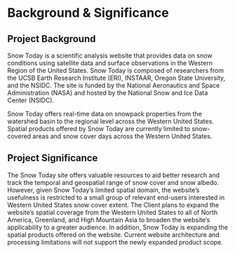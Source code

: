 # Background & Significance {#background}

## Project Background

Snow Today is a scientific analysis website that provides data on snow conditions using satellite data and surface observations in the Western Region of the United States. Snow Today is composed of researchers from the UCSB Earth Research Institute (ERI), INSTAAR, Oregon State University, and the NSIDC. The site is funded by the National Aeronautics and Space Administration (NASA) and hosted by the National Snow and Ice Data Center (NSIDC). 

Snow Today offers real-time data on snowpack properties from the watershed basin to the regional level across the Western United States. Spatial products offered by Snow Today are currently limited to snow-covered areas and snow cover days across the Western United States. 

## Project Significance

The Snow Today site offers valuable resources to aid better research and track the temporal and geospatial range of snow cover and snow albedo. However, given Snow Today’s limited spatial domain, the website’s usefulness is restricted to a small group of relevant end-users interested in Western United States snow cover extent. The Client plans to expand the website’s spatial coverage from the Western United States to all of North America, Greenland, and High Mountain Asia to broaden the website’s applicability to a greater audience. In addition, Snow Today is expanding the spatial products offered on the website. Current website architecture and processing limitations will not support the newly expanded product scope.